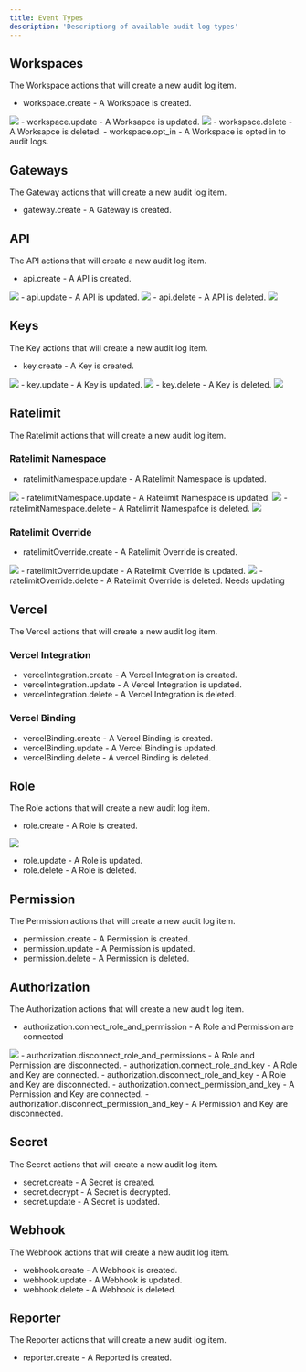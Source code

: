 ```yaml
---
title: Event Types
description: 'Descriptiong of available audit log types'
---
```




## Workspaces

The Workspace actions that will create a new audit log item.

- workspace.create - A Workspace is created.
<Frame>
<img src="/audit-log/types/workspace_create.png"/>
</Frame>
- workspace.update - A Worksapce is updated.
<Frame>
<img src="/audit-log/types/workspace_update.png"/>
</Frame>
- workspace.delete - A Worksapce is deleted.
- workspace.opt_in - A Workspace is opted in to audit logs.

## Gateways

The Gateway actions that will create a new audit log item.

- gateway.create - A Gateway is created.

## API

The API actions that will create a new audit log item.

- api.create - A API is created.
<Frame>
<img src="/audit-log/types/api_create.png"/>
</Frame>
- api.update - A API is updated.
<Frame>
<img src="/audit-log/types/api_update.png"/>
</Frame>
- api.delete - A API is deleted.
<Frame>
<img src="/audit-log/types/api_delete.png"/>
</Frame>

## Keys

The Key actions that will create a new audit log item.

- key.create - A Key is created.
<Frame>
<img src="/audit-log/types/key_create.png"/>
</Frame>
- key.update - A Key is updated.
<Frame>
<img src="/audit-log/types/key_update.png"/>
</Frame>
- key.delete - A Key is deleted.
<Frame>
<img src="/audit-log/types/key_delete.png"/>
</Frame>

## Ratelimit

The Ratelimit actions that will create a new audit log item.

### Ratelimit Namespace

- ratelimitNamespace.update - A Ratelimit Namespace is updated.
<Frame>
<img src="/audit-log/types/ratelimitnamespace_create.png"/>
</Frame>
- ratelimitNamespace.update - A Ratelimit Namespace is updated.
<Frame>
<img src="/audit-log/types/ratelimitnamespace_update.png"/>
</Frame>
- ratelimitNamespace.delete - A Ratelimit Namespafce is deleted.
<Frame>
<img src="/audit-log/types/ratelimitnamespace_delete.png"/>
</Frame>

### Ratelimit Override

- ratelimitOverride.create - A Ratelimit Override is created.
<Frame>
<img src="/audit-log/types/ratelimitoverride_create.png"/>
</Frame>
- ratelimitOverride.update - A Ratelimit Override is updated.
<Frame>
<img src="/audit-log/types/ratelimitoverride_update.png"/>
</Frame>
- ratelimitOverride.delete - A Ratelimit Override is deleted.
    Needs updating

## Vercel

The Vercel actions that will create a new audit log item.

### Vercel Integration

- vercelIntegration.create - A Vercel Integration is created.
- vercelIntegration.update - A Vercel Integration is updated.
- vercelIntegration.delete - A Vercel Integration is deleted.

### Vercel Binding

- vercelBinding.create - A Vercel Binding is created.
- vercelBinding.update - A Vercel Binding is updated.
- vercelBinding.delete - A vercel Binding is deleted.

## Role

The Role actions that will create a new audit log item.

- role.create - A Role is created.
<Frame>
<img src="/audit-log/types/role_create.png"/>
</Frame>

- role.update - A Role is updated.
- role.delete - A Role is deleted.

## Permission

The Permission actions that will create a new audit log item.

- permission.create - A Permission is created.
- permission.update - A Permission is updated.
- permission.delete - A Permission is deleted.

## Authorization

The Authorization actions that will create a new audit log item.

- authorization.connect_role_and_permission - A Role and Permission are connected
<Frame>
<img src="/audit-log/types/auth_connect_role_permission.png"/>
</Frame>
- authorization.disconnect_role_and_permissions - A Role and Permission are disconnected.
- authorization.connect_role_and_key - A Role and Key are connected.
- authorization.disconnect_role_and_key - A Role and Key are disconnected.
- authorization.connect_permission_and_key - A Permission and Key are connected.
- authorization.disconnect_permission_and_key - A Permission and Key are disconnected.
  
## Secret

The Secret actions that will create a new audit log item.

- secret.create - A Secret is created.
- secret.decrypt - A Secret is decrypted.
- secret.update - A Secret is updated.

## Webhook

The Webhook actions that will create a new audit log item.

- webhook.create - A Webhook is created.
- webhook.update - A Webhook is updated.
- webhook.delete - A Webhook is deleted.

## Reporter

The Reporter actions that will create a new audit log item.

- reporter.create - A Reported is created.